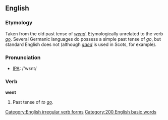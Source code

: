 ==English==

{{rank|every|think|life|131|went|back|under|same}}

=== Etymology ===
Taken from the old past tense of ''[[wend]]''.  Etymologically unrelated to the verb ''[[go]]''. Several Germanic languages do possess a simple past tense of ''go'', but standard English does not (although ''[[gaed]]'' is used in Scots, for example).

=== Pronunciation ===
*[[w:IPA|IPA]]: /'wεnt/

===Verb===
'''went'''
#Past tense of ''to [[go]]''.

[[Category:English irregular verb forms]]
[[Category:200 English basic words]]
